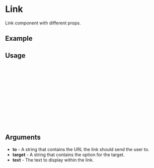 
<Meta of={Link} title="Link" />

# Link

Link component with different props.

## Example

<Canvas of={Link.Default} />

## Usage

```ts
import {Link} from "dragons-treasure";

const Example = () => {
  return (
      <Link
        to="https://www.google.com"
	target="_self"
	text="Link Text"
      />
  );
};

export default Example;
```

## Arguments
- **to** - A string that contains the URL the link should send the user to.
- **target** - A string that contains the option for the target.
- **text** - The text to display within the link.